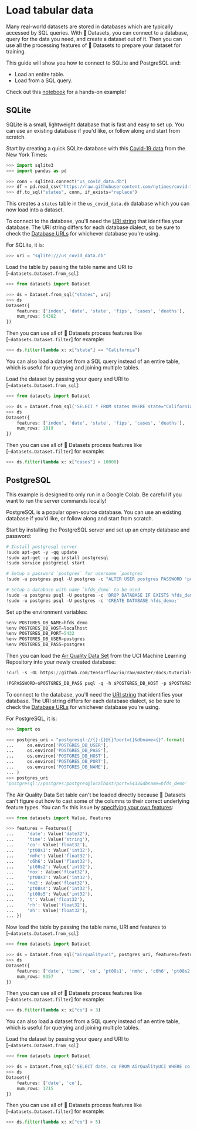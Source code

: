 # Load tabular data

Many real-world datasets are stored in databases which are typically accessed by SQL queries. With 🤗 Datasets, you can connect to a database, query for the data you need, and create a dataset out of it. Then you can use all the processing features of 🤗 Datasets to prepare your dataset for training.

This guide will show you how to connect to SQLite and PostgreSQL and:

- Load an entire table.
- Load from a SQL query.

Check out this [notebook](https://colab.research.google.com/github/nateraw/huggingface-hub-examples/blob/main/sql_with_huggingface_datasets.ipynb) for a hands-on example! 

## SQLite

SQLite is a small, lightweight database that is fast and easy to set up. You can use an existing database if you'd like, or follow along and start from scratch.

Start by creating a quick SQLite database with this [Covid-19 data](https://github.com/nytimes/covid-19-data/blob/master/us-states.csv) from the New York Times:

```py
>>> import sqlite3
>>> import pandas as pd

>>> conn = sqlite3.connect("us_covid_data.db")
>>> df = pd.read_csv("https://raw.githubusercontent.com/nytimes/covid-19-data/master/us-states.csv")
>>> df.to_sql("states", conn, if_exists="replace")
```

This creates a `states` table in the `us_covid_data.db` database which you can now load into a dataset.

To connect to the database, you'll need the [URI string](https://docs.sqlalchemy.org/en/13/core/engines.html#database-urls) that identifies your database. The URI string differs for each database dialect, so be sure to check the [Database URLs](https://docs.sqlalchemy.org/en/13/core/engines.html#database-urls) for whichever database you're using.

For SQLite, it is:

```py
>>> uri = "sqlite:///us_covid_data.db"
```

Load the table by passing the table name and URI to [`~datasets.Dataset.from_sql`]:

```py
>>> from datasets import Dataset

>>> ds = Dataset.from_sql("states", uri)
>>> ds
Dataset({
    features: ['index', 'date', 'state', 'fips', 'cases', 'deaths'],
    num_rows: 54382
})
```

Then you can use all of 🤗 Datasets process features like [`~datasets.Dataset.filter`] for example:

```py
>>> ds.filter(lambda x: x["state"] == "California")
```

You can also load a dataset from a SQL query instead of an entire table, which is useful for querying and joining multiple tables. 

Load the dataset by passing your query and URI to [`~datasets.Dataset.from_sql`]:

```py
>>> from datasets import Dataset

>>> ds = Dataset.from_sql('SELECT * FROM states WHERE state="California";', uri)
>>> ds
Dataset({
    features: ['index', 'date', 'state', 'fips', 'cases', 'deaths'],
    num_rows: 1019
})
```

Then you can use all of 🤗 Datasets process features like [`~datasets.Dataset.filter`] for example:

```py
>>> ds.filter(lambda x: x["cases"] > 10000)
```

## PostgreSQL

<Tip warning={true}>

This example is designed to only run in a Google Colab. Be careful if you want to run the server commands locally!

</Tip>

PostgreSQL is a popular open-source database. You can use an existing database if you'd like, or follow along and start from scratch.

Start by installing the PostgreSQL server and set up an empty database and password:

```py
# Install postgresql server
!sudo apt-get -y -qq update
!sudo apt-get -y -qq install postgresql
!sudo service postgresql start

# Setup a password `postgres` for username `postgres`
!sudo -u postgres psql -U postgres -c "ALTER USER postgres PASSWORD 'postgres';"

# Setup a database with name `hfds_demo` to be used
!sudo -u postgres psql -U postgres -c 'DROP DATABASE IF EXISTS hfds_demo;'
!sudo -u postgres psql -U postgres -c 'CREATE DATABASE hfds_demo;'
```

Set up the environment variables:

```py
%env POSTGRES_DB_NAME=hfds_demo
%env POSTGRES_DB_HOST=localhost
%env POSTGRES_DB_PORT=5432
%env POSTGRES_DB_USER=postgres
%env POSTGRES_DB_PASS=postgres
```

Then you can load the [Air Quality Data Set](https://archive.ics.uci.edu/ml/datasets/Air+Quality) from the UCI Machine Learning Repository into your newly created database:

```py
!curl -s -OL https://github.com/tensorflow/io/raw/master/docs/tutorials/postgresql/AirQualityUCI.sql

!PGPASSWORD=$POSTGRES_DB_PASS psql -q -h $POSTGRES_DB_HOST -p $POSTGRES_DB_PORT -U $POSTGRES_DB_USER -d $POSTGRES_DB_NAME -f AirQualityUCI.sql
```

To connect to the database, you'll need the [URI string](https://docs.sqlalchemy.org/en/13/core/engines.html#database-urls) that identifies your database. The URI string differs for each database dialect, so be sure to check the [Database URLs](https://docs.sqlalchemy.org/en/13/core/engines.html#database-urls) for whichever database you're using.

For PostgreSQL, it is:

```py
>>> import os

>>> postgres_uri = "postgresql://{}:{}@{}?port={}&dbname={}".format(
...     os.environ['POSTGRES_DB_USER'],
...     os.environ['POSTGRES_DB_PASS'],
...     os.environ['POSTGRES_DB_HOST'],
...     os.environ['POSTGRES_DB_PORT'],
...     os.environ['POSTGRES_DB_NAME'],
... )
>>> postgres_uri
'postgresql://postgres:postgres@localhost?port=5432&dbname=hfds_demo'
```

The Air Quality Data Set table can't be loaded directly because 🤗 Datasets can't figure out how to cast some of the columns to their correct underlying feature types. You can fix this issue by [specifying your own features](loading#specify-features):

```py
>>> from datasets import Value, Features

>>> features = Features({
...     'date': Value('date32'),
...     'time': Value('string'),
...     'co': Value('float32'),
...     'pt08s1': Value('int32'),
...     'nmhc': Value('float32'),
...     'c6h6': Value('float32'),
...     'pt08s2': Value('int32'),
...     'nox': Value('float32'),
...     'pt08s3': Value('int32'),
...     'no2': Value('float32'),
...     'pt08s4': Value('int32'),
...     'pt08s5': Value('int32'),
...     't': Value('float32'),
...     'rh': Value('float32'),
...     'ah': Value('float32'),
... })
```

Now load the table by passing the table name, URI and features to [`~datasets.Dataset.from_sql`]:

```py
>>> from datasets import Dataset

>>> ds = Dataset.from_sql("airqualityuci", postgres_uri, features=features)
>>> ds
Dataset({
    features: ['date', 'time', 'co', 'pt08s1', 'nmhc', 'c6h6', 'pt08s2', 'nox', 'pt08s3', 'no2', 'pt08s4', 'pt08s5', 't', 'rh', 'ah'],
    num_rows: 9357
})
```

Then you can use all of 🤗 Datasets process features like [`~datasets.Dataset.filter`] for example:

```py
>>> ds.filter(lambda x: x["co"] > 3)
```

You can also load a dataset from a SQL query instead of an entire table, which is useful for querying and joining multiple tables. 

Load the dataset by passing your query and URI to [`~datasets.Dataset.from_sql`]:

```py
>>> from datasets import Dataset

>>> ds = Dataset.from_sql('SELECT date, co FROM AirQualityUCI WHERE co > 3;', postgres_uri)
>>> ds
Dataset({
    features: ['date', 'co'],
    num_rows: 1715
})
```

Then you can use all of 🤗 Datasets process features like [`~datasets.Dataset.filter`] for example:

```py
>>> ds.filter(lambda x: x["co"] > 5)
```